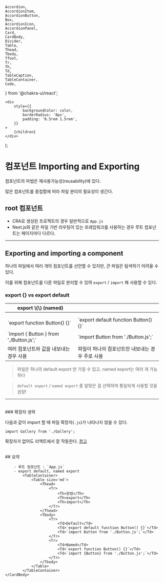     Accordion,
    AccordionItem,
    AccordionButton,
    Box,
    AccordionIcon,
    AccordionPanel,
    Card,
    CardBody,
    Divider,
    Table,
    Thead,
    Tbody,
    Tfoot,
    Tr,
    Th,
    Td,
    TableCaption,
    TableContainer,
    Code,
} from '@chakra-ui/react';

    <div
        style={{
            backgroundColor: color,
            borderRadius: '8px',
            padding: '0.5rem 1.5rem',
        }}
    >
        {children}
    </div>
);

# 컴포넌트 Importing and Exporting

컴포넌트의 마법은 재사용가능성(reusability)에 있다.

많은 컴포넌트를 중첩함에 따라 파일 분리의 필요성이 생긴다.

## root 컴포넌트

-   CRA로 생성된 프로젝트의 경우 일반적으로 `App.js`
-   Next.js와 같은 파일 기반 라우팅이 있는 프레임워크를 사용하는 경우 루트 컴포넌트는 페이지마다 다르다.

---

## Exporting and importing a component

하나의 파일에서 여러 개의 컴포넌트를 선언할 수 있지만, 큰 파일은 탐색하기 어려울 수 있다.

이를 위해 컴포넌트를 다른 파일로 분리할 수 있여 `export` / `import` 해 사용할 수 있다.

### export {} vs export default

<table>
<thead>
    <tr>
        <th>
            export \{\} (named)
        </th>
        <th>
        </th>
    </tr>
</thead>

<tbody>
    <tr>
        <td>
        </td>
        <td>
        </td>
    </tr>
    <tr>
        <td>
        </td>
        <td>
        </td>
    </tr>
    <tr>
        <td>
            `export function Button() {}`
        </td>
        <td>
            `export default function Button() {}`
        </td>
    </tr>
    <tr>
        <td>
            `import { Button } from './Button.js';`
        </td>
        <td>
            `import Button from './Button.js';`
        </td>
    </tr>
    <tr>
        <td>
            여러 컴포넌트와 값을 내보내는 경우 사용
        </td>
        <td>
            파일이 하나의 컴포넌트만 내보내는 경우 주로 사용
        </td>
    </tr>
</tbody>
</table>

> 파일은 하나의 default export 만 가질 수 있고, named export는 여러 개 가능하다

> `default export` / `named export` 중 알맞은 걸 선택하여 통일되게 사용할 것을 권장!

---

<br />

<ColorBox color="#f4fbf9">
### 확장자 생략

다음과 같이 import 할 때 파일 확장자(`.js`)가 나타나지 않을 수 있다.

```
import Gallery from './Gallery';
```

확장자가 없어도 리액트에서 잘 작동한다.
[참고](https://developer.mozilla.org/ko/docs/Web/JavaScript/Guide/Modules)

</ColorBox>

<br/>

<Card>
    <CardBody>
        ## 요약
        
        - 루트 컴포넌트 : `App.js`
        - export default, named export
            <TableContainer>
                <Table size='md'>
                    <Thead>
                        <Tr>
                            <Th>문법</Th>
                            <Th>export</Th>
                            <Th>import</Th>
                        </Tr>
                    </Thead>
                    <Tbody>
                        <Tr>
                            <Td>Default</Td>
                            <Td>`export default function Button() {}`</Td>
                            <Td>`import Button from './Button.js';`</Td>
                        </Tr>
                        <Tr>
                            <Td>Named</Td>
                            <Td>`export function Button() {}`</Td>
                            <Td>`import {Button} from './Button.js';`</Td>
                        </Tr>
                    </Tbody>
                </Table>
            </TableContainer>
    </CardBody>
</Card>
